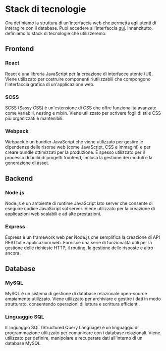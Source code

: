 # Stack di tecnologie

Ora definiamo la struttura di un'interfaccia web che permetta agli utenti di interagire con il database. Puoi accedere all'interfaccia <a className="cta" href="https://elearning-system.netlify.app/" target="_blank"> qui</a>. Innanzitutto, definiamo lo stack di tecnologie che utilizzeremo:

## Frontend

### React

React è una libreria JavaScript per la creazione di interfacce utente (UI). Viene utilizzato per costruire componenti riutilizzabili che compongono l'interfaccia grafica di un'applicazione web.

### SCSS

SCSS (Sassy CSS) è un'estensione di CSS che offre funzionalità avanzate come variabili, nesting e mixin. Viene utilizzato per scrivere fogli di stile CSS più organizzati e mantenibili.

### Webpack

Webpack è un bundler JavaScript che viene utilizzato per gestire le dipendenze delle risorse web (come JavaScript, CSS e immagini) e per creare bundle ottimizzati per la produzione. È spesso utilizzato per il processo di build di progetti frontend, inclusa la gestione dei moduli e la generazione di asset.

## Backend

### Node.js

Node.js è un ambiente di runtime JavaScript lato server che consente di eseguire codice JavaScript sul server. Viene utilizzato per la creazione di applicazioni web scalabili e ad alte prestazioni.

### Express

Express è un framework web per Node.js che semplifica la creazione di API RESTful e applicazioni web. Fornisce una serie di funzionalità utili per la gestione delle richieste HTTP, il routing, la gestione delle risposte e altro ancora.

## Database

### MySQL

MySQL è un sistema di gestione di database relazionale open-source ampiamente utilizzato. Viene utilizzato per archiviare e gestire i dati in modo strutturato, consentendo operazioni di lettura e scrittura efficienti.

### Linguaggio SQL

Il linguaggio SQL (Structured Query Language) è un linguaggio di programmazione utilizzato per comunicare con i database relazionali. Viene utilizzato per definire, manipolare e recuperare dati all'interno di un database MySQL.
